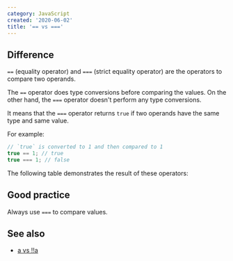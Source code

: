 ```yaml
---
category: JavaScript
created: '2020-06-02'
title: '== vs ==='
---
```


## Difference

`==` (equality operator) and `===` (strict equality operator) are the operators to compare two operands.

The `==` operator does type conversions before comparing the values. On the other hand, the `===` operator doesn't perform any type conversions.

It means that the `===` operator returns `true` if two operands have the same type and same value.

For example:

```js
// `true` is converted to 1 and then compared to 1
true == 1; // true
true === 1; // false
```

The following table demonstrates the result of these operators:

## Good practice

Always use `===` to compare values.

## See also

-   [a vs !!a](https://phuoc.ng/collection/this-vs-that/a-vs-not-not-a)
